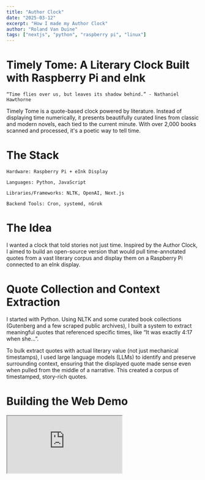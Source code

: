 ```yaml
---
title: "Author Clock"
date: "2025-03-12"
excerpt: "How I made my Author Clock"
author: "Roland Van Duine"
tags: ["nextjs", "python", "raspberry pi", "linux"]
---
```



# Timely Tome: A Literary Clock Built with Raspberry Pi and eInk

    “Time flies over us, but leaves its shadow behind.” - Nathaniel Hawthorne

Timely Tome is a quote-based clock powered by literature. Instead of displaying time numerically, it presents beautifully curated lines from classic and modern novels, each tied to the current minute. With over 2,000 books scanned and processed, it's a poetic way to tell time.

# The Stack

    Hardware: Raspberry Pi + eInk Display

    Languages: Python, JavaScript

    Libraries/Frameworks: NLTK, OpenAI, Next.js

    Backend Tools: Cron, systemd, nGrok

# The Idea

I wanted a clock that told stories not just time. Inspired by the Author Clock, I aimed to build an open-source version that would pull time-annotated quotes from a vast literary corpus and display them on a Raspberry Pi connected to an eInk display.

# Quote Collection and Context Extraction

I started with Python. Using NLTK and some curated book collections (Gutenberg and a few scraped public archives), I built a system to extract meaningful quotes that referenced specific times, like “It was exactly 4:17 when she...”.

To bulk extract quotes with actual literary value (not just mechanical timestamps), I used large language models (LLMs) to identify and preserve surrounding context, ensuring that the displayed quote made sense even when pulled from the middle of a narrative. This created a corpus of timestamped, story-rich quotes.

# Building the Web Demo

<iframe src="https://rolandvd.com/timely-tome" style={{width: "100%", height: "400px", border: "none"}} />


Before moving to hardware, I built a browser version using Next.js and deployed it to my site. This version reads the current time, fetches a matching quote from the corpus, and displays it in a clean, minimal layout. I used it to figure out how I wanted it to look on the eInk display.

    Display the current quote based on the minute.

    Use a simple, elegant design with a serif font for a literary feel.

    And to ensure it was responsive, I made it work well on both desktop and mobile.

# The Hardware Setup

The transition to physical hardware was where the real tinkering began, and lots of failures too. I used a Raspberry Pi connected to a waveshare eInk display. These displays are finicky, they refresh slowly and have quirks depending on temperature and orientation, but they look stunning. Just like paper, as they should.

To handle automatic updates:

    I configured cron jobs to refresh the screen every minute.

    Used systemd to manage network boot and recovery.

    Created a nGrok tunnel so I could SSH into the Pi remotely without opening up my home network.

#  Challenges Faced

    Parsing thousands of books while maintaining good context.

    Filtering by timestamp: Not all quotes mention time in a consistent way.

    eInk performance: Needed to balance refresh speed with power consumption and ghosting.

    Remote debugging on a headless Raspberry Pi required secure tunneling and logging.

#  What’s Next?

    Add user personalization: favorite books, authors, or genres

    Dynamic quote uploads via a web dashboard

    Battery-powered offline mode

    Expand to include date-based quotes (holidays, seasons, etc.)

